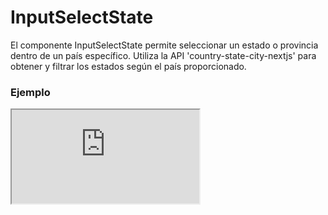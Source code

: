 # InputSelectState

El componente InputSelectState permite seleccionar un estado o provincia dentro de un país específico. Utiliza la API 'country-state-city-nextjs' para obtener y filtrar los estados según el país proporcionado.


### Ejemplo

<Iframe
  minHeightIframe="30dvh"
  src="https://fenextjs-component-storybook.vercel.app/iframe.html?args=&id=input-inputselectstate--index&viewMode=story"
/>

### Importacion

Para importar el componente InputSelectState, se puede hacer desde fenextjs

```tsx copy
import { InputSelectState } from "fenextjs";
```

### Parametros

| Parametro   | Tipo                         | Requerido | Default   | Descripcion                                                                                      |
| ----------- | ---------------------------- | --------- | --------- | ------------------------------------------------------------------------------------------------ |
| country     | CountryProps                 | no        | undefined | Objeto que representa el país seleccionado, necesario para filtrar los estados correspondientes. |
| id          | string                       | no        | undefined | ID del input select.                                                                             |
| label       | string                       | no        | undefined | Etiqueta para el campo de selección de estado.                                                   |
| className   | string                       | no        | ''        | Clase CSS para personalizar el contenedor del input.                                             |
| placeholder | string                       | no        | undefined | Texto de marcador de posición que aparece cuando no hay selección.                               |
| disabled    | boolean                      | no        | false     | Indica si el selector de estado está deshabilitado.                                              |
| value       | StateProps                   | no        | undefined | Valor seleccionado actualmente en el selector de estado.                                         |
| onChange    | (value: StateProps) =\> void | no        | undefined | Función que se ejecuta cuando el valor seleccionado cambia.                                      |
| isClearable | boolean                      | no        | false     | Indica si se puede limpiar el campo de selección.                                                |

### Storybook

Para ver el storybook del componente lo puede hacer con este [link](https://fenextjs-component-storybook.vercel.app/?path=/story/input-inputselectstate--index)

### Usos

- InputSelectState básico

```tsx copy
<InputSelectState />
```

- InputSelectState con país preseleccionado

```tsx copy
<InputSelectState country={selectedCountry} />
```

- InputSelectState con cambio de estado

```tsx copy
<InputSelectState onChange={(state) => console.log(state)} />
```

- InputSelectState deshabilitado

```tsx copy
<InputSelectState disabled={true} />
```
